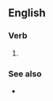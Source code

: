 ==English==

===Verb===
{{head|en|verb form}}

# {{past participle of|ring off|lang=en|nocat=1}}

===See also===
* {{l|en|rang off}}